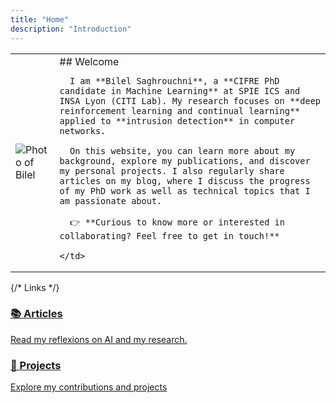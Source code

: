 ```yaml
---
title: "Home"
description: "Introduction"
---
```


<table style={{ verticalAlign: 'top', border: 'none' }} cellSpacing="0" cellPadding="0">
    <td style={{ width: '15%', border: 'none' }}>
      <img
        src="https://media.licdn.com/dms/image/v2/D4E03AQGP4uwHC2a4Aw/profile-displayphoto-shrink_800_800/profile-displayphoto-shrink_800_800/0/1726837919525?e=1758153600&v=beta&t=BhSsvgzTxpEucEIMRV4CeI9IkAZFLRqnJRU3tK1hU0g"
        alt="Photo of Bilel"
        style={{ borderRadius: '50%', width: '100px', height: '100px', objectFit: 'cover' }}
      />
    </td>
    <td style={{ border: 'none' }}>
      ## Welcome

      I am **Bilel Saghrouchni**, a **CIFRE PhD candidate in Machine Learning** at SPIE ICS and INSA Lyon (CITI Lab). My research focuses on **deep reinforcement learning and continual learning** applied to **intrusion detection** in computer networks.

      On this website, you can learn more about my background, explore my publications, and discover my personal projects. I also regularly share articles on my blog, where I discuss the progress of my PhD work as well as technical topics that I am passionate about.

      👉 **Curious to know more or interested in collaborating? Feel free to get in touch!**

    </td>
</table>

{/* Links */}

<div style={{ display: 'flex', gap: '1rem' }}>
  <a href="/articles" className="mycard">
    <h3>📚 Articles</h3>
    <p>Read my reflexions on AI and my research.</p>
  </a>

  <a href="/projets" className="mycard">
    <h3>🔧 Projects</h3>
    <p>Explore my contributions and projects</p>
  </a>
</div>
